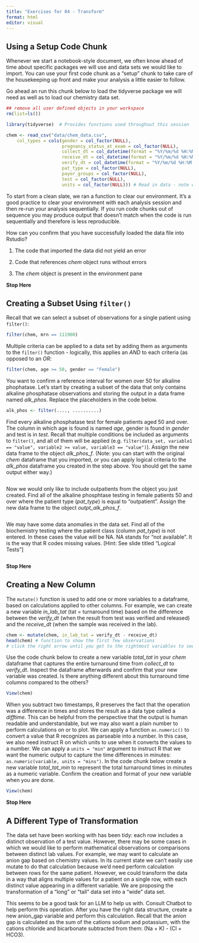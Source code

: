 ```yaml
---
title: "Exercises for 04 - Transform"
format: html
editor: visual
---
```


## Using a Setup Code Chunk

Whenever we start a notebook-style document, we often know ahead of time about specific packages we will use and data sets we would like to import. You can use your first code chunk as a "setup" chunk to take care of the housekeeping up front and make your analysis a little easier to follow.

Go ahead an run this chunk below to load the tidyverse package we will need as well as to load our chemistry data set.

```r
## remove all user defined objects in your workspace
rm(list=ls())

library(tidyverse)  # Provides functions used throughout this session

chem <- read_csv("data/chem_data.csv", 
    col_types = cols(gender = col_factor(NULL),
                     pregnancy_status_at_exam = col_factor(NULL),
                     collect_dt = col_datetime(format = "%Y/%m/%d %H:%M:%S"), 
                     receive_dt = col_datetime(format = "%Y/%m/%d %H:%M:%S"), 
                     verify_dt = col_datetime(format = "%Y/%m/%d %H:%M:%S"), 
                     pat_type = col_factor(NULL),
                     payor_groups = col_factor(NULL),
                     test = col_factor(NULL),
                     units = col_factor(NULL))) # Read in data - note we determined data types up front
```

To start from a clean slate, we ran a function to clear our environment. It's a good practice to clear your environment with each analysis session and then re-run your analysis sequentially. If you run code chunks out of sequence you may produce output that doesn't match when the code is run sequentially and therefore is less reproducible.

How can you confirm that you have successfully loaded the data file into Rstudio?

1.  The code that imported the data did not yield an error

2.  Code that references *chem* object runs without errors

3.  The *chem* object is present in the environment pane

**Stop Here**

## Creating a Subset Using `filter()`

Recall that we can select a subset of observations for a single patient using `filter()`:

```r
filter(chem, mrn == 111900)
```

Multiple criteria can be applied to a data set by adding them as arguments to the `filter()` function - logically, this applies an *AND* to each criteria (as opposed to an *OR*:

```r
filter(chem, age >= 50, gender == "Female")
```

You want to confirm a reference interval for women over 50 for alkaline phophatase. Let's start by creating a subset of the data that only contains alkaline phosphatase observations and storing the output in a data frame named *alk_phos*. Replace the placeholders in the code below.

```r
alk_phos <- filter(...., ..........)
```

Find every alkaline phosphatase test for female patients aged 50 and over. The column in which age is found is named *age*, gender is found in *gender* and test is in *test*. Recall that multiple conditions be included as arguments to `filter()`, and all of them will be applied (e.g. `filter(data_set, variable1 == "value", variable2 >= value, variable3 == "value")`). Assign the new data frame to the object *alk_phos_f*. (Note: you can start with the original *chem* dataframe that you imported, or you can apply logical criteria to the *alk_phos* dataframe you created in the step above. You should get the same output either way.)

```r

```

Now we would only like to include outpatients from the object you just created. Find all of the alkaline phosphtase testing in female patients 50 and over where the patient type (*pat_type*) is equal to "outpatient". Assign the new data frame to the object *outpt_alk_phos_f*.

```r

```

We may have some data anomalies in the data set. Find all of the biochemistry testing where the patient class (column *pat_type*) is not entered. In these cases the value will be NA. NA stands for "not available". It is the way that R codes missing values. \[Hint: See slide titled "Logical Tests"\]

```r

```

**Stop Here**

## Creating a New Column

The `mutate()` function is used to add one or more variables to a dataframe, based on calculations applied to other columns. For example, we can create a new variable *in_lab_tat* (tat = turnaround time) based on the difference between the *verify_dt* (when the result from test was verified and released) and the *receive_dt* (when the sample was received in the lab).

```r
chem <- mutate(chem, in_lab_tat = verify_dt - receive_dt)
head(chem) # function to show the first few observations
# click the right arrow until you get to the rightmost variables to see the new variable
```

Use the code chunk below to create a new variable *total_tat* in your *chem* dataframe that captures the entire turnaround time from *collect_dt* to *verify_dt*. Inspect the dataframe afterwards and confirm that your new variable was created. Is there anything different about this turnaround time columns compared to the others?

```r

View(chem)
```

When you subtract two timestamps, R preserves the fact that the operation was a difference in times and stores the result as a data type called a *difftime*. This can be helpful from the perspective that the output is human readable and understandable, but we may also want a plain number to perform calculations on or to plot. We can apply a function `as.numeric()` to convert a value that R recognizes as parseable into a number. In this case, we also need instruct R on which units to use when it converts the values to a number. We can apply a `units = "min"` argument to instruct R that we want the numeric output to capture the time differences in minutes: `as.numeric(variable, units = "mins")`. In the code chunk below create a new variable *total_tat_min* to represent the total turnaround times in minutes as a numeric variable. Confirm the creation and format of your new variable when you are done.

```r

View(chem)
```

**Stop Here**

## A Different Type of Transformation

The data set have been working with has been tidy: each row includes a distinct observation of a test value. However, there may be some cases in which we would like to perform mathematical observations or comparisons between distinct lab values. For example, we may want to calculate an anion gap based on chemistry values. In its current state we can't easily use mutate to do that calculation because we'd need perform calculation between rows for the same patient. However, we could transform the data in a way that aligns multiple values for a patient on a single row, with each distinct value appearing in a different variable. We are proposing the transformation of a "long" or "tall" data set into a "wide" data set.

This seems to be a good task for an LLM to help us with. Consult Chatbot to help perform this operation. After you have the right data structure, create a new anion_gap variable and perform this calculation. Recall that the anion gap is calculated as the sum of the cations sodium and potassium, with the cations chloride and bicarbonate subtracted from them: (Na + K) - (Cl + HCO3).

```r

```
